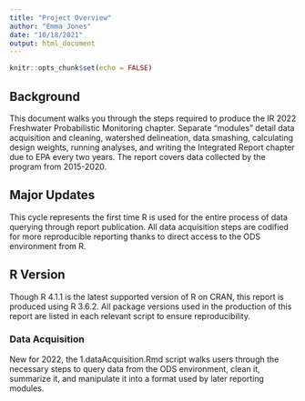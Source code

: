 ```yaml
---
title: "Project Overview"
author: "Emma Jones"
date: "10/18/2021"
output: html_document
---
```


```r
knitr::opts_chunk$set(echo = FALSE)
```

## Background

This document walks you through the steps required to produce the IR 2022 Freshwater Probabilistic Monitoring chapter. Separate "modules" detail data acquisition and cleaning, watershed delineation, data smashing, calculating design weights, running analyses, and writing the Integrated Report chapter due to EPA every two years. The report covers data collected by the program from 2015-2020. 

## Major Updates

This cycle represents the first time R is used for the entire process of data querying through report publication. All data acquisition steps are codified for more reproducible reporting thanks to direct access to the ODS environment from R.

## R Version

Though R 4.1.1 is the latest supported version of R on CRAN, this report is produced using R 3.6.2. All package versions used in the production of this report are listed in each relevant script to ensure reproducibility.


### Data Acquisition

New for 2022, the 1.dataAcquisition.Rmd script walks users through the necessary steps to query data from the ODS environment, clean it, summarize it, and manipulate it into a format used by later reporting modules. 


